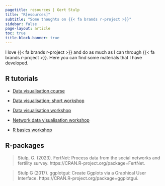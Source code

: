 ```yaml
---
pagetitle: resources | Gert Stulp
title: "R[esources]"
subtitle: "Some thoughts on {{< fa brands r-project >}}"
sidebar: false
page-layout: article
toc: true
title-block-banner: true
---
```


I love {{< fa brands r-project >}} and do as much as I can through {{< fa brands r-project >}}. Here you can find some materials that I have developed.


## R tutorials

- [Data visualisation course](https://stulp.gmw.rug.nl/dataviz)

- [Data visualisation; short workshop](https://stulp.gmw.rug.nl/schier) 

- [Data visualisation workshop](https://stulp.gmw.rug.nl/ggplotworkshop) 

- [Network data visualisation workshop](https://stulp.gmw.rug.nl/patio) 

- [R basics workshop](https://stulp.gmw.rug.nl/Rworkshop) 


## R-packages

> Stulp, G. (2023). FertNet: Process data from the social networks and fertility survey. https://CRAN.R-project.org/package=FertNet.

> Stulp G (2017). ggplotgui: Create Ggplots via a Graphical User Interface. https://CRAN.R-project.org/package=ggplotgui.